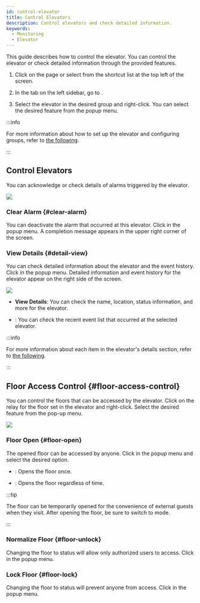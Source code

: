 ```yaml
---
id: control-elevator
title: Control Elevators
description: Control elevators and check detailed information.
keywords:
  - Monitoring
  - Elevator
---
```


This guide describes how to control the elevator. You can control the elevator or check detailed information through the provided features.

1. Click <Cmd sid='shell.header.arena' /> on the <Cmd sid='shell.header.launcher' /> page or select <Cmd sid='shell.header.arena' /> from the shortcut list at the top left of the screen.

2. In the <Cmd sid='arena.tree.door.title' /> tab on the left sidebar, go to <Cmd sid='arena.tree.door.allElevatorGroups' />. 

3. Select the elevator in the desired group and right-click. You can select the desired feature from the popup menu.

:::info

For more information about how to set up the elevator and configuring groups, refer to [the following](settings-manage-elevators).

:::

## Control Elevators

You can acknowledge or check details of alarms triggered by the elevator.

<Image src='/img/biostarx-monitoring-door-elevator-popup.png' />

### Clear Alarm {#clear-alarm}

You can deactivate the alarm that occurred at this elevator. Click <Cmd sid='arena.tree.contextMenu.clearAlarm' /> in the popup menu. A completion message appears in the upper right corner of the screen.

### View Details {#detail-view}

You can check detailed information about the elevator and the event history. Click <Cmd sid='arena.tree.contextMenu.viewDetail' /> in the popup menu. Detailed information and event history for the elevator appear on the right side of the screen.

<Image src='/img/biostarx-monitoring-door-elevator-details.png' />

* **View Details**: You can check the name, location, status information, and more for the elevator.

* <Cmd sid='arena.recentEvent' />: You can check the recent event list that occurred at the selected elevator.

:::info

For more information about each item in the elevator's details section, refer to [the following](settings-elevators-add).

:::

## Floor Access Control {#floor-access-control}

You can control the floors that can be accessed by the elevator. Click on the relay for the floor set in the elevator and right-click. Select the desired feature from the pop-up menu.

<Image src='/img/biostarx-monitoring-door-elevator-floor-popup.png' />

### Floor Open {#floor-open}

The opened floor can be accessed by anyone. Click <Cmd sid='arena.tree.contextMenu.unlock' /> in the popup menu and select the desired option.

* <Cmd sid='arena.tree.contextMenu.unlockOnce' />: Opens the floor once.

* <Cmd sid='arena.tree.contextMenu.unlockPermanent' />: Opens the floor regardless of time.

:::tip

The floor can be temporarily opened for the convenience of external guests when they visit. After opening the floor, be sure to switch to <Cmd sid='arena.tree.contextMenu.normalize' /> mode.

:::

### Normalize Floor {#floor-unlock}

Changing the floor to <Cmd sid='arena.tree.contextMenu.normalize' /> status will allow only authorized users to access. Click <Cmd sid='arena.tree.contextMenu.normalize' /> in the popup menu.

### Lock Floor {#floor-lock}

Changing the floor to <Cmd sid='arena.tree.contextMenu.lock' /> status will prevent anyone from access. Click <Cmd sid='arena.tree.contextMenu.lock' /> in the popup menu.
